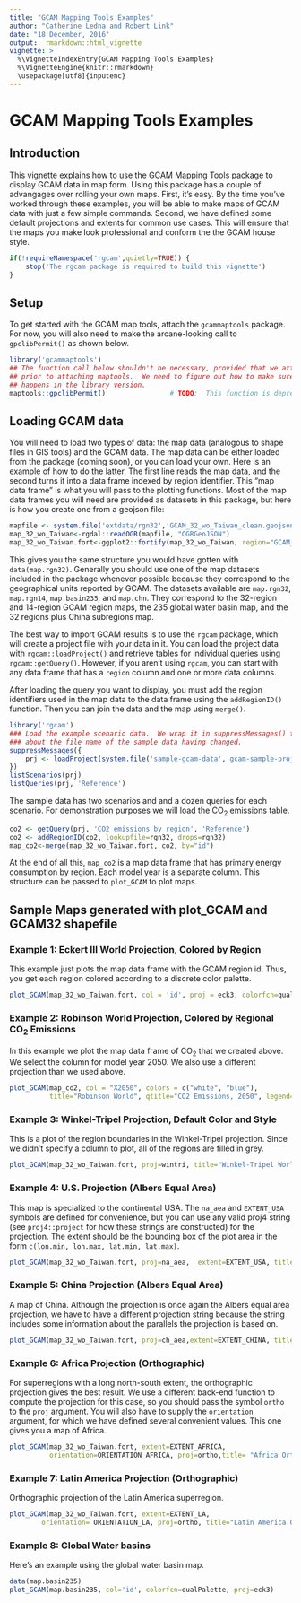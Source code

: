 ```yaml
--- 
title: "GCAM Mapping Tools Examples"
author: "Catherine Ledna and Robert Link"
date: "18 December, 2016"
output:  rmarkdown::html_vignette
vignette: >
  %\VignetteIndexEntry{GCAM Mapping Tools Examples}
  %\VignetteEngine{knitr::rmarkdown}
  \usepackage[utf8]{inputenc}
--- 
```


# GCAM Mapping Tools Examples

## Introduction
This vignette explains how to use the GCAM Mapping Tools package to display GCAM data in map form.  Using this package has a couple of advangages over rolling your own maps.  First, it's easy.  By the time you've worked through these examples, you will be able to make maps of GCAM data with just a few simple commands.  Second, we have defined some default projections and extents for common use cases.  This will ensure that the maps you make look professional and conform the the GCAM house style.

```r
if(!requireNamespace('rgcam',quietly=TRUE)) {
    stop('The rgcam package is required to build this vignette')
}
```

## Setup
To get started with the GCAM map tools, attach the `gcammaptools` package.  For now, you will also need to make the arcane-looking call to `gpclibPermit()` as shown below.
```r
library('gcammaptools')
## The function call below shouldn't be necessary, provided that we attach rgeos
## prior to attaching maptools.  We need to figure out how to make sure that
## happens in the library version.
maptools::gpclibPermit()                # TODO:  This function is deprecated.  Figure out how to replace.
```

## Loading GCAM data

You will need to load two types of data:  the map data (analogous to shape files in GIS tools) and the GCAM data.  The map data can be either loaded from the package (coming soon), or you can load your own.  Here is an example of how to do the latter.  The first line reads the map data, and the second turns it into a data frame indexed by region identifier.  This "map data frame" is what you will pass to the plotting functions.  Most of the map data frames you will need are provided as datasets in this package, but here is how you create one from a geojson file:
```r
mapfile <- system.file('extdata/rgn32','GCAM_32_wo_Taiwan_clean.geojson', package = 'gcammaptools')
map_32_wo_Taiwan<-rgdal::readOGR(mapfile, "OGRGeoJSON")
map_32_wo_Taiwan.fort<-ggplot2::fortify(map_32_wo_Taiwan, region="GCAM_ID")
```
This gives you the same structure you would have gotten with `data(map.rgn32)`.  Generally you should use one of the map datasets included in the package whenever possible because they correspond to the geographical units reported by GCAM.  The datasets available are `map.rgn32`, `map.rgn14`, `map.basin235`, and `map.chn`.  They correspond to the 32-region and 14-region GCAM region maps, the 235 global water basin map, and the 32 regions plus China subregions map.

The best way to import GCAM results is to use the `rgcam` package, which will create a project file with your data in it.  You can load the project data with `rgcam::loadProject()` and retrieve tables for individual queries using `rgcam::getQuery()`.  However, if you aren't using `rgcam`, you can start with any data frame that has a `region` column and one or more data columns.

After loading the query you want to display, you must add the region identifiers used in the map data to the data frame using the `addRegionID()` function.  Then you can join the data and the map using `merge()`.

```r
library('rgcam')
### Load the example scenario data.  We wrap it in suppressMessages() to hide an unhelpful notice
### about the file name of the sample data having changed.
suppressMessages({
    prj <- loadProject(system.file('sample-gcam-data','gcam-sample-project.dat', package='gcammaptools'))
})
listScenarios(prj)
listQueries(prj, 'Reference')
```

The sample data has two scenarios and and a dozen queries for each scenario.  For demonstration purposes we will load the CO<sub>2</sub> emissions table.  

```r
co2 <- getQuery(prj, 'CO2 emissions by region', 'Reference')
co2 <- addRegionID(co2, lookupfile=rgn32, drops=rgn32)
map_co2<-merge(map_32_wo_Taiwan.fort, co2, by="id")
```
At the end of all this, `map_co2` is a map data frame that has primary energy consumption by region.  Each model year is a separate column.  This structure can be passed to `plot_GCAM` to plot maps.

## Sample Maps generated with plot_GCAM and GCAM32 shapefile

### Example 1: Eckert III World Projection, Colored by Region

This example just plots the map data frame with the GCAM region id.  Thus, you get each region colored according to a discrete color palette.
```r
plot_GCAM(map_32_wo_Taiwan.fort, col = 'id', proj = eck3, colorfcn=qualPalette)
```

### Example 2: Robinson World Projection, Colored by Regional CO<sub>2</sub> Emissions
In this example we plot the map data frame of CO<sub>2</sub> that we created above.  We select the column for model year 2050.  We also use a different projection than we used above.
```r
plot_GCAM(map_co2, col = "X2050", colors = c("white", "blue"),
          title="Robinson World", qtitle="CO2 Emissions, 2050", legend=T)
```

### Example 3: Winkel-Tripel Projection, Default Color and Style
This is a plot of the region boundaries in the Winkel-Tripel projection.  Since we didn't specify a column to plot, all of the regions are filled in grey.
```r
plot_GCAM(map_32_wo_Taiwan.fort, proj=wintri, title="Winkel-Tripel World")
```

### Example 4: U.S. Projection (Albers Equal Area)
This map is specialized to the continental USA.  The `na_aea` and `EXTENT_USA` symbols are defined for convenience, but you can use any valid proj4 string (see `proj4::project` for how these strings are constructed) for the projection.  The extent should be the bounding box of the plot area in the form `c(lon.min, lon.max, lat.min, lat.max)`.
```r
plot_GCAM(map_32_wo_Taiwan.fort, proj=na_aea,  extent=EXTENT_USA, title="USA Albers Equal-Area")
```

### Example 5: China Projection (Albers Equal Area)
A map of China.  Although the projection is once again the Albers equal area projection, we have to have a different projection string because the string includes some information about the parallels the projection is based on.
```r
plot_GCAM(map_32_wo_Taiwan.fort, proj=ch_aea,extent=EXTENT_CHINA, title="China Albers Equal-Area")
```

### Example 6: Africa Projection (Orthographic)
For superregions with a long north-south extent, the orthographic projection gives the best result.  We use a different back-end function to compute the projection for this case, so you should pass the symbol `ortho` to the `proj` argument.  You will also have to supply the `orientation` argument, for which we have defined several convenient values.  This one gives you a map of Africa.
```r
plot_GCAM(map_32_wo_Taiwan.fort, extent=EXTENT_AFRICA,
          orientation=ORIENTATION_AFRICA, proj=ortho,title= "Africa Orthographic")
```

### Example 7: Latin America Projection (Orthographic)
Orthographic projection of the Latin America superregion.
```r
plot_GCAM(map_32_wo_Taiwan.fort, extent=EXTENT_LA,
        orientation= ORIENTATION_LA, proj=ortho, title="Latin America Orthographic")
```

### Example 8: Global Water basins
Here's an example using the global water basin map.
```r
data(map.basin235)
plot_GCAM(map.basin235, col='id', colorfcn=qualPalette, proj=eck3)
```

